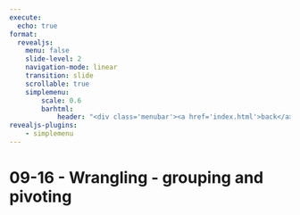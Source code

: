 ```yaml
---
execute:
  echo: true
format:
  revealjs:
    menu: false
    slide-level: 2
    navigation-mode: linear
    transition: slide
    scrollable: true
    simplemenu:
        scale: 0.6
        barhtml:
            header: "<div class='menubar'><a href='index.html'>back</a><ul class='menu'></ul>"
revealjs-plugins:
    - simplemenu
---
```


# 09-16 - Wrangling - grouping and pivoting

